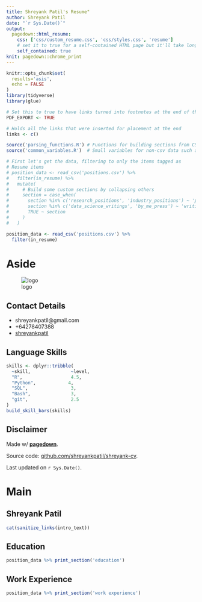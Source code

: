 ```yaml
---
title: Shreyank Patil's Resume"
author: Shreyank Patil
date: "`r Sys.Date()`"
output:
  pagedown::html_resume:
    css: ['css/custom_resume.css', 'css/styles.css', 'resume']
    # set it to true for a self-contained HTML page but it'll take longer to render
    self_contained: true
knit: pagedown::chrome_print
---
```



```r
knitr::opts_chunk$set(
  results='asis', 
  echo = FALSE
)
library(tidyverse)
library(glue)

# Set this to true to have links turned into footnotes at the end of the document
PDF_EXPORT <- TRUE

# Holds all the links that were inserted for placement at the end
links <- c()

source('parsing_functions.R') # Functions for building sections from CSV data
source('common_variables.R')  # Small variables for non-csv data such as intro text

# First let's get the data, filtering to only the items tagged as
# Resume items
# position_data <- read_csv('positions.csv') %>% 
#   filter(in_resume) %>% 
#   mutate(
#     # Build some custom sections by collapsing others
#     section = case_when(
#       section %in% c('research_positions', 'industry_positions') ~ 'positions', 
#       section %in% c('data_science_writings', 'by_me_press') ~ 'writings',
#       TRUE ~ section
#     )
#   ) 

position_data <- read_csv('positions.csv') %>% 
  filter(in_resume) 

```


Aside
================================================================================


![logo](Shreyank.jpg)

Contact Details {#contact}
--------------------------------------------------------------------------------



- <i class="fa fa-envelope"></i> shreyankpatil@gmail.com
- <i class="fa fa-phone"></i> +64278407388
- <i class="fa fa-linkedin"></i> [shreyankpatil](www.linkedin.com/in/shreyankpatil)


Language Skills {#skills}
--------------------------------------------------------------------------------


```r
skills <- dplyr::tribble(
  ~skill,               ~level,
  "R",                  4.5,
  "Python",            4,
  "SQL",                3,
  "Bash",               3,
  "git",                2.5
)
build_skill_bars(skills)
```


Disclaimer {#disclaimer}
--------------------------------------------------------------------------------

Made w/ [**pagedown**](https://github.com/rstudio/pagedown). 

Source code: [github.com/shreyankpatil/shreyank-cv](https://github.com/shreyankpatil/shreyank-cv).

Last updated on `r Sys.Date()`.



Main
================================================================================

Shreyank Patil {#title}
--------------------------------------------------------------------------------

```r

cat(sanitize_links(intro_text))
```



Education {data-icon=graduation-cap data-concise=true}
--------------------------------------------------------------------------------

```r
position_data %>% print_section('education')
```



Work Experience {data-icon=suitcase}
--------------------------------------------------------------------------------

```r
position_data %>% print_section('work experience')
```

